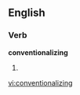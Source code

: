 ==English==

===Verb===
'''conventionalizing'''

# {{third-person singular of|[[conventionalize]]}}

[[vi:conventionalizing]]